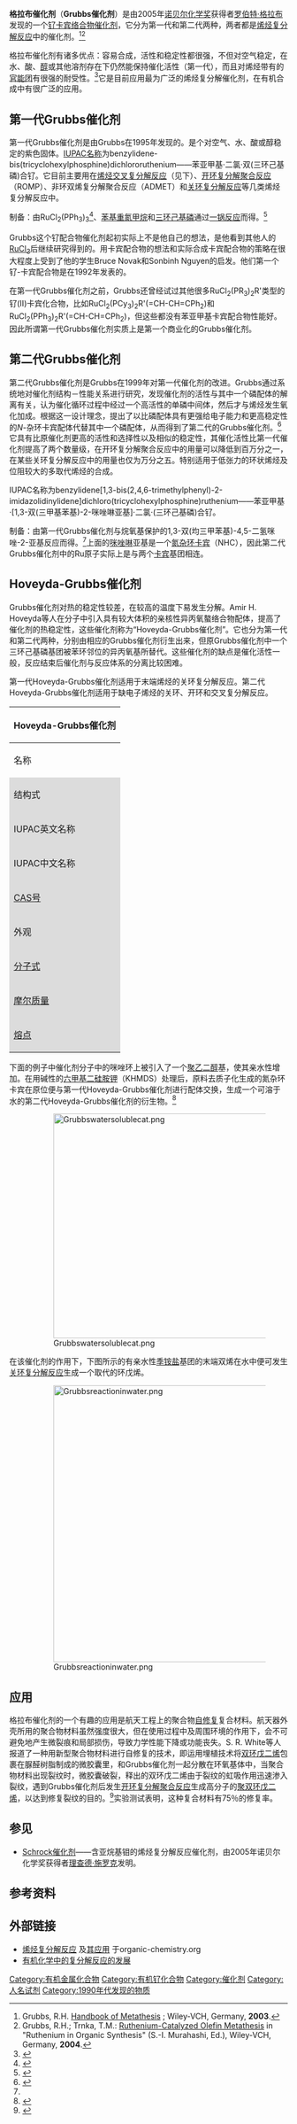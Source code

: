 {{Chembox
| Name = 第一代格拉布催化剂
| ImageFile = Grubbs Catalyst 1st Generation.svg 
| ImageFile1 = Grubbs-1G-3D-balls.png 
| IUPACName = 
| OtherNames = 
| Section1 = {{Chembox Identifiers
| CASNo = 172222-30-9
| CASNo_Ref = {{cascite|changed|??}}
| PubChem = 
| SMILES =
 }}
| Section2 = {{Chembox Properties
| Formula = C<sub>43</sub>H<sub>72</sub>Cl<sub>2</sub>P<sub>2</sub>Ru
| MolarMass = 822.96
| Appearance = 紫色固体
| Density = 
| MeltingPtC =  153
| BoilingPt = 
| Solubility = }}
| Section3 = {{Chembox Hazards
| MainHazards = 
| FlashPt = 
| Autoignition = }}
}}
{{Chembox
| Name = 第二代格拉布催化剂
| ImageFile = Grubbs_catalyst_Gen2.svg 
| ImageSize = 250px
| ImageFile1 = Grubbs-2G-3D-balls.png
| IUPACName = 
| OtherNames = 
| Section1 = {{Chembox Identifiers
| CASNo = 246047-72-3
| CASNo_Ref = {{cascite|changed|??}}
| CASNo1 = 301224-40-8
| CASNo1_Ref = {{cascite|changed|??}}
| PubChem    =    
| SMILES    =    
}}
| Section2 = {{Chembox Properties
| C=46|H=65|Cl=2|N=2|P=1|Ru=1
| MolarMass = 
| Appearance = 粉棕色固体
| Density = 
| MeltingPt =  143.5 - 148.5 °C
| BoilingPt = 
| Solubility = }}
| Section3 = {{Chembox Hazards
| MainHazards = 
| FlashPt = 
| Autoignition = }}
}}
'''格拉布催化剂'''（'''Grubbs催化剂'''）是由2005年[[诺贝尔化学奖|诺贝尔化学奖]]获得者[[罗伯特·格拉布|罗伯特·格拉布]]发现的一个[[钌|钌]][[金属卡宾配合物|卡宾络合物]][[催化剂|催化剂]]，它分为第一代和第二代两种，两者都是[[烯烃复分解反应|烯烃复分解反应]]中的催化剂。<ref name=grubbs>Grubbs, R.H. [http://www.wiley-vch.de/publish/en/books/bySubjectCH00/ISBN3-527-30616-1 Handbook of Metathesis] {{Wayback|url=http://www.wiley-vch.de/publish/en/books/bySubjectCH00/ISBN3-527-30616-1 |date=20160904212448 }}; Wiley-VCH, Germany, '''2003'''.</ref><ref name=grubbs2>Grubbs, R.H.; Trnka, T.M.: [http://dx.doi.org/10.1002/3527603832.ch6 Ruthenium-Catalyzed Olefin Metathesis] in "Ruthenium in Organic Synthesis" (S.-I. Murahashi, Ed.), Wiley-VCH, Germany, '''2004'''.</ref>

格拉布催化剂有诸多优点：容易合成，活性和稳定性都很强，不但对空气稳定，在水、酸、[[醇|醇]]或其他溶剂存在下仍然能保持催化活性（第一代），而且对烯烃带有的[[官能团|官能团]]有很强的耐受性。<ref name=trnka>{{cite journal en|title=The Development of L<sub>2</sub>X<sub>2</sub>Ru=CHR Olefin Metathesis Catalysts: An Organometallic Success Story| author= Trnka, T. M.; Grubbs, R. H. |journal= [[Accounts_of_Chemical_Research|Accounts of Chemical Research]]| date=2001| volume=34| issue=1| pages= 18–29 | doi=10.1021/ar000114f}}</ref>它是目前应用最为广泛的烯烃复分解催化剂，在有机合成中有很广泛的应用。

== 第一代Grubbs催化剂==
第一代Grubbs催化剂是由Grubbs在1995年发现的。是个对空气、水、酸或醇稳定的紫色固体。[[IUPAC名称|IUPAC名称]]为benzylidene-bis(tricyclohexylphosphine)dichlororuthenium——苯亚甲基·二氯·双(三环己基磷)合钌。它目前主要用在[[烯烃交叉复分解反应|烯烃交叉复分解反应]]（见下）、[[开环复分解聚合反应|开环复分解聚合反应]]（ROMP）、非环双烯复分解聚合反应（ADMET）和[[关环复分解反应|关环复分解反应]]等几类烯烃复分解反应中。

制备：由RuCl<sub>2</sub>(PPh<sub>3</sub>)<sub>3</sub><ref name=scholl>{{cite journal en|title=Synthesis and Activity of a New Generation of Ruthenium-Based Olefin Metathesis Catalysts Coordinated with 1,3-Dimesityl-4,5-dihydroimidazol-2-ylidene Ligands|author=Scholl, M.; Ding, S.; Lee, C. W.; Grubbs, R. H. |journal=[[Organic_Letters|Organic Letters]] |date=1999| volume=1 |issue=6| pages=953–956| doi=10.1021/ol990909q}}</ref>、[[重氮化合物|苯基重氮甲烷]]和[[三环己基磷|三环己基磷]]通过[[一锅反应|一锅反应]]而得。<ref name=schwab>{{cite journal en| title=Synthesis and Applications of RuCl<sub>2</sub>(=CHR')(PR<sub>3</sub>)<sub>2</sub>: The Influence of the Alkylidene Moiety on Metathesis Activity | author=Schwab, P.; Grubbs, R. H.; Ziller, J. W. |journal=[[J._Am._Chem._Soc.|Journal of the American Chemical Society]]| date=1996 |volume=118 |issue=1| pages=100–110| doi=10.1021/ja952676d}}</ref>

Grubbs这个钌配合物催化剂起初实际上不是他自己的想法，是他看到其他人的[[三氯化钌|RuCl<sub>3</sub>]]后继续研究得到的。用卡宾配合物的想法和实际合成卡宾配合物的策略在很大程度上受到了他的学生Bruce Novak和Sonbinh Nguyen的启发。他们第一个钌-卡宾配合物是在1992年发表的。

在第一代Grubbs催化剂之前，Grubbs还曾经试过其他很多RuCl<sub>2</sub>(PR<sub>3</sub>)<sub>2</sub>R'类型的钌(Ⅱ)卡宾化合物，比如RuCl<sub>2</sub>(PCy<sub>3</sub>)<sub>2</sub>R'(=CH-CH=CPh<sub>2</sub>)和RuCl<sub>2</sub>(PPh<sub>3</sub>)<sub>2</sub>R'(=CH-CH=CPh<sub>2</sub>)，但这些都没有苯亚甲基卡宾配合物性能好。因此所谓第一代Grubbs催化剂实质上是第一个商业化的Grubbs催化剂。

== 第二代Grubbs催化剂==
第二代Grubbs催化剂是Grubbs在1999年对第一代催化剂的改进。Grubbs通过系统地对催化剂结构－性能关系进行研究，发现催化剂的活性与其中一个磷配体的解离有关，认为催化循环过程中经过一个高活性的单磷中间体，然后才与烯烃发生氧化加成。根据这一设计理念，提出了以比磷配体具有更强给电子能力和更高稳定性的''N''-杂环卡宾配体代替其中一个磷配体，从而得到了第二代的Grubbs催化剂。<ref>{{cite web|url=http://www.chinabaike.com/article/316/hx/2007/20071111629178.html|title=烯烃复分解反应|publisher=化学百科|accessdate=2009-06-01|archive-url=https://web.archive.org/web/20110917152649/http://chinabaike.com/article/316/hx/2007/20071111629178.html|archive-date=2011-09-17|dead-url=yes}}</ref>它具有比原催化剂更高的活性和选择性以及相似的稳定性，其催化活性比第一代催化剂提高了两个数量级，在开环复分解聚合反应中的用量可以降低到百万分之一，在某些关环复分解反应中的用量也仅为万分之五。特别适用于低张力的环状烯烃及位阻较大的多取代烯烃的合成。

IUPAC名称为benzylidene[1,3-bis(2,4,6-trimethylphenyl)-2-imidazolidinylidene]dichloro(tricyclohexylphosphine)ruthenium——苯亚甲基·[1,3-双(三甲基苯基)-2-咪唑啉亚基]·二氯·(三环己基磷)合钌。

制备：由第一代Grubbs催化剂与烷氧基保护的1,3-双(均三甲苯基)-4,5-二氢咪唑-2-亚基反应而得。<ref name=scholl/>上面的[[咪唑啉|咪唑啉]]亚基是一个[[氮杂环卡宾|氮杂环卡宾]]（NHC），因此第二代Grubbs催化剂中的Ru原子实际上是与两个[[卡宾|卡宾]]基团相连。

== Hoveyda-Grubbs催化剂 ==
Grubbs催化剂对热的稳定性较差，在较高的温度下易发生分解。Amir H. Hoveyda等人在分子中引入具有较大体积的亲核性异丙氧螯络合物配体，提高了催化剂的热稳定性，这些催化剂称为“Hoveyda-Grubbs催化剂”。它也分为第一代和第二代两种，分别由相应的Grubbs催化剂衍生出来，但原Grubbs催化剂中一个三环己基磷基团被苯环邻位的异丙氧基所替代。这些催化剂的缺点是催化活性一般，反应结束后催化剂与反应体系的分离比较困难。

第一代Hoveyda-Grubbs催化剂适用于末端烯烃的关环复分解反应。第二代Hoveyda-Grubbs催化剂适用于缺电子烯烃的关环、开环和交叉复分解反应。

{| style="text-align:center; height:200px;" align="center" border="1" cellpadding="5" cellspacing="0"
|- style="background:#B0C4DE"
! colspan="7" | Hoveyda-Grubbs催化剂
|- style="background:#DCDCDC"
| align="left" | 名称
| 第一代Hoveyda-Grubbs催化剂
| 第二代Hoveyda-Grubbs催化剂
|-
| style="background:#DCDCDC" align="left" | 结构式
| [[File:Hoveyda-Katalysator.png|210px]] || [[File:Hoveyda-Katalysator-II.png|210px]]<br /><small>Mes = 均三甲苯基</small>
|- 
| style="background:#DCDCDC" align="left" | IUPAC英文名称 
|Dichloro(''o''-isopropoxyphenylmethylene)<br>(tricyclohexylphosphine)ruthenium(II) ||
1,3-Bis(2,4,6-trimethylphenyl)<br>-2-imidazolidinylidene)dichloro<br />(''o''-isopropoxyphenylmethylene)ruthenium
|-
| style="background:#DCDCDC" align="left" | IUPAC中文名称
| 二氯·(邻-异丙氧基苯亚甲基)<br />·(三环己基磷)合钌(Ⅱ) || 二氯·[邻-异丙氧基苯亚甲基]<br />·[1,3-双(2,4,6-三甲基苯基)<br />-2-咪唑啉亚基]合钌
|-
| style="background:#DCDCDC" align="left" | [[CAS号|CAS号]]
| 203714-71-0 || 301224-40-8
|-
| style="background:#DCDCDC" align="left" | 外观 
| 棕色固体 || 绿色固体
|-
| style="background:#DCDCDC" align="left" | [[分子式|分子式]] 
| C<sub>28</sub>H<sub>45</sub>Cl<sub>2</sub>OPRu || C<sub>31</sub>H<sub>38</sub>Cl<sub>2</sub>N<sub>2</sub>ORu
|-
| style="background:#DCDCDC" align="left" | [[摩尔质量|摩尔质量]]
| 600.61 g/mol || 626.62 g/mol 
|-
| style="background:#DCDCDC" align="left" | [[熔点|熔点]]
| 195–197 °C <ref name="sigmah1">{{Cite web |url=http://www.sigmaaldrich.com/catalog/search/ProductDetail/ALDRICH/577944 |title=Sigma-Aldrich的熔点资料 |access-date=2009-06-01 |archive-date=2008-12-03 |archive-url=https://web.archive.org/web/20081203105042/http://www.sigmaaldrich.com/catalog/search/ProductDetail/ALDRICH/577944 |dead-url=no }}</ref> || 216–220 °C <ref name=sigmah2>{{Cite web |url=http://www.sigmaaldrich.com/catalog/search/ProductDetail/ALDRICH/569755 |title=Sigma-Aldrich的熔点资料 |access-date=2009-06-01 |archive-date=2008-12-03 |archive-url=https://web.archive.org/web/20081203105037/http://www.sigmaaldrich.com/catalog/search/ProductDetail/ALDRICH/569755 |dead-url=no }}</ref>
|}

下面的例子中催化剂分子中的咪唑环上被引入了一个[[聚乙二醇|聚乙二醇]]基，使其亲水性增加。在用碱性的[[六甲基二硅胺钾|六甲基二硅胺钾]]（KHMDS）处理后，原料去质子化生成的氮杂环卡宾在原位便与第一代Hoveyda-Grubbs催化剂进行配体交换，生成一个可溶于水的第二代Hoveyda-Grubbs催化剂的衍生物。<ref name=hong>{{cite journal en|title=Highly Active Water-Soluble Olefin Metathesis Catalyst| author=Soon Hyeok Hong and Robert H. Grubbs|journal= [[Journal_of_the_American_Chemical_Society|Journal of the American Chemical Society]]| date=2006| volume=128|issue=11 |pages=3508–3509| doi=10.1021/ja058451c}}</ref>

:[[Image:Grubbswatersolublecat.png|406px]]

在该催化剂的作用下，下图所示的有亲水性[[季铵盐|季铵盐]]基团的末端双烯在水中便可发生[[关环复分解反应|关环复分解反应]]生成一个取代的环戊烯。

:[[Image:Grubbsreactioninwater.png|500px]]

== 应用 ==
格拉布催化剂的一个有趣的应用是航天工程上的聚合物[[自修复|自修复]]复合材料。航天器外壳所用的聚合物材料虽然强度很大，但在使用过程中及周围环境的作用下，会不可避免地产生微裂痕和局部损伤，导致力学性能下降或功能丧失。S. R. White等人报道了一种用新型聚合物材料进行自修复的技术，即运用埋植技术将[[双环戊二烯|双环戊二烯]]包裹在脲醛树脂制成的微胶囊里，和Grubbs催化剂一起分散在环氧基体中，当聚合物材料出现裂纹时，微胶囊破裂，释出的双环戊二烯由于裂纹的虹吸作用迅速渗入裂纹，遇到Grubbs催化剂后发生[[开环复分解聚合反应|开环复分解聚合反应]]生成高分子的[[聚双环戊二烯|聚双环戊二烯]]，以达到修复裂纹的目的。<ref name=white> {{cite journal en|author=S.R. White, N.R. Sottos, P.H. Geubelle, J.S. Moore, M.R. Kessler, S.R. Sriram, E.N. Brown, S. Viswanathan| doi=10.1038/35057232| journal=[[Nature_(journal)|Nature]]|date= 2001 |volume= 409| pages= 794–797|title= Autonomic healing of polymer composites}}</ref>实验测试表明，这种复合材料有75％的修复率。

==参见==
*[[Schrock催化剂|Schrock催化剂]]——含亚烷基钼的烯烃复分解反应催化剂，由2005年诺贝尔化学奖获得者[[理查德·施罗克|理查德·施罗克]]发明。

==参考资料==
{{reflist|2}}

==外部链接==
*[https://www.organic-chemistry.org/namedreactions/olefin-metathesis.shtm 烯烃复分解反应] {{Wayback|url=https://www.organic-chemistry.org/namedreactions/olefin-metathesis.shtm |date=20200203102716 }}及[https://www.organic-chemistry.org/Highlights/2004/13September.shtm 其应用] {{Wayback|url=https://www.organic-chemistry.org/Highlights/2004/13September.shtm |date=20200727041328 }}于organic-chemistry.org{{en icon}}
*[http://www.polymer.cn/BBs/File/UserFiles/UpLoad/20081106044658t4.pdf 有机化学中的复分解反应的发展] {{Wayback|url=http://www.polymer.cn/BBs/File/UserFiles/UpLoad/20081106044658t4.pdf |date=20140305233220 }}

[[Category:有机金属化合物|Category:有机金属化合物]]
[[Category:有机钌化合物|Category:有机钌化合物]]
[[Category:催化剂|Category:催化剂]]
[[Category:人名试剂|Category:人名试剂]]
[[Category:1990年代发现的物质|Category:1990年代发现的物质]]
